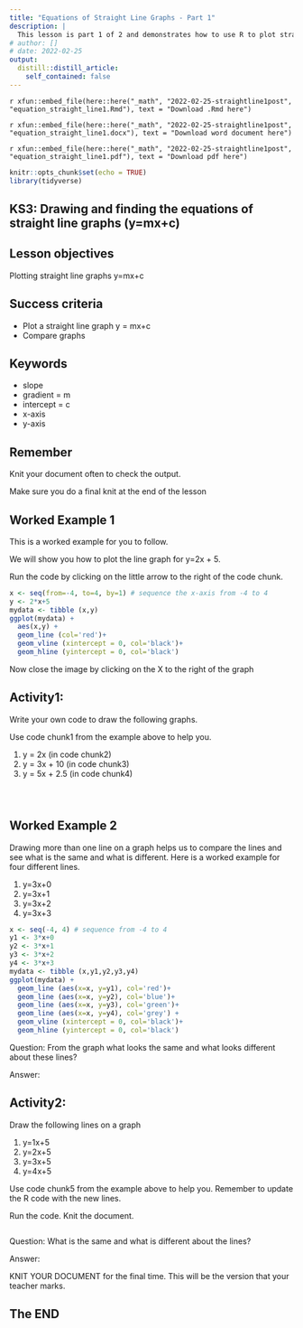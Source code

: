 ```yaml
---
title: "Equations of Straight Line Graphs - Part 1"
description: |
  This lesson is part 1 of 2 and demonstrates how to use R to plot straight line graphs (y=mx+c) and to observe what happens when the value of m changes
# author: []
# date: 2022-02-25
output:
  distill::distill_article:
    self_contained: false
---
```


`r xfun::embed_file(here::here("_math", "2022-02-25-straightline1post", "equation_straight_line1.Rmd"), text = "Download .Rmd here")`

`r xfun::embed_file(here::here("_math", "2022-02-25-straightline1post", "equation_straight_line1.docx"), text = "Download word document here")`

`r xfun::embed_file(here::here("_math", "2022-02-25-straightline1post", "equation_straight_line1.pdf"), text = "Download pdf here")`

```r
knitr::opts_chunk$set(echo = TRUE)
library(tidyverse)
```

## KS3: Drawing and finding the equations of straight line graphs (y=mx+c)

## Lesson objectives
Plotting straight line graphs y=mx+c

## Success criteria
* Plot a straight line graph y = mx+c
* Compare graphs

## Keywords
* slope
* gradient = m
* intercept = c
* x-axis
* y-axis

## Remember
Knit your document often to check the output.

Make sure you do a final knit at the end of the lesson

## Worked Example 1
This is a worked example for you to follow.

We will show you how to plot the line graph for y=2x + 5.

Run the code by clicking on the little arrow to the right of the code chunk.

```r
x <- seq(from=-4, to=4, by=1) # sequence the x-axis from -4 to 4
y <- 2*x+5
mydata <- tibble (x,y)
ggplot(mydata) +
  aes(x,y) +
  geom_line (col='red')+
  geom_vline (xintercept = 0, col='black')+
  geom_hline (yintercept = 0, col='black')

```

Now close the image by clicking on the X to the right of the graph

## Activity1:  
Write your own code to draw the following graphs.

Use code chunk1 from the example above to help you.

1. y = 2x (in code chunk2)
2. y = 3x + 10 (in code chunk3)
3. y = 5x + 2.5 (in code chunk4)


```r

```

```r

```

```r

```

## Worked Example 2
Drawing more than one line on a graph helps us to compare the lines and see what is the same and what is different.
Here is a worked example for four different lines.

1. y=3x+0 
2. y=3x+1
3. y=3x+2
4. y=3x+3


```r
x <- seq(-4, 4) # sequence from -4 to 4
y1 <- 3*x+0
y2 <- 3*x+1
y3 <- 3*x+2
y4 <- 3*x+3
mydata <- tibble (x,y1,y2,y3,y4)
ggplot(mydata) +
  geom_line (aes(x=x, y=y1), col='red')+
  geom_line (aes(x=x, y=y2), col='blue')+
  geom_line (aes(x=x, y=y3), col='green')+
  geom_line (aes(x=x, y=y4), col='grey') +
  geom_vline (xintercept = 0, col='black')+
  geom_hline (yintercept = 0, col='black')

```
Question:  From the graph what looks the same and what looks different about these lines?

Answer:

## Activity2:
Draw the following lines on a graph

1. y=1x+5
2. y=2x+5
3. y=3x+5
4. y=4x+5

Use code chunk5 from the example above to help you. Remember to update the R code with the new lines. 

Run the code.  Knit the document.

```r


```
Question: What is the same and what is different about the lines?

Answer:



KNIT YOUR DOCUMENT for the final time.  This will be the version that your teacher marks.

## The END
